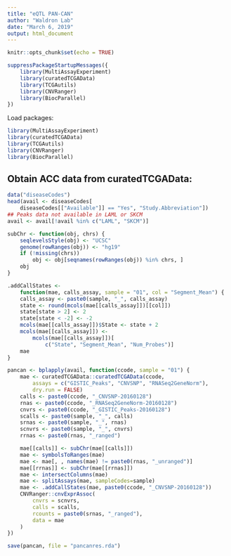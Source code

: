 ```yaml
---
title: "eQTL PAN-CAN"
author: "Waldron Lab"
date: "March 6, 2019"
output: html_document
---
```


```r
knitr::opts_chunk$set(echo = TRUE)
```

```r
suppressPackageStartupMessages({
    library(MultiAssayExperiment)
    library(curatedTCGAData)
    library(TCGAutils)
    library(CNVRanger)
    library(BiocParallel)
})
```

Load packages:

```r
library(MultiAssayExperiment)
library(curatedTCGAData)
library(TCGAutils)
library(CNVRanger)
library(BiocParallel)
```

## Obtain ACC data from curatedTCGAData:
```r
data("diseaseCodes")
head(avail <- diseaseCodes[
    diseaseCodes[["Available"]] == "Yes", "Study.Abbreviation"])
## Peaks data not available in LAML or SKCM
avail <- avail[!avail %in% c("LAML", "SKCM")]
```

```r
subChr <- function(obj, chrs) {
    seqlevelsStyle(obj) <- "UCSC"
    genome(rowRanges(obj)) <- "hg19"
    if (!missing(chrs))
        obj <- obj[seqnames(rowRanges(obj)) %in% chrs, ]
    obj
}

.addCallStates <-
    function(mae, calls_assay, sample = "01", col = "Segment_Mean") {
    calls_assay <- paste0(sample, "_", calls_assay)
    state <- round(mcols(mae[[calls_assay]])[[col]])
    state[state > 2] <- 2
    state[state < -2] <- -2
    mcols(mae[[calls_assay]])$State <- state + 2
    mcols(mae[[calls_assay]]) <-
        mcols(mae[[calls_assay]])[
            c("State", "Segment_Mean", "Num_Probes")]
    mae
}
```


```r
pancan <- bplapply(avail, function(ccode, sample = "01") {
    mae <- curatedTCGAData::curatedTCGAData(ccode,
        assays = c("GISTIC_Peaks", "CNVSNP", "RNASeq2GeneNorm"),
        dry.run = FALSE)
    calls <- paste0(ccode, "_CNVSNP-20160128")
    rnas <- paste0(ccode, "_RNASeq2GeneNorm-20160128")
    cnvrs <- paste0(ccode, "_GISTIC_Peaks-20160128")
    scalls <- paste0(sample, "_", calls)
    srnas <- paste0(sample, "_", rnas)
    scnvrs <- paste0(sample, "_", cnvrs)
    rrnas <- paste0(rnas, "_ranged")

    mae[[calls]] <- subChr(mae[[calls]])
    mae <- symbolsToRanges(mae)
    mae <- mae[, , names(mae) != paste0(rnas, "_unranged")]
    mae[[rrnas]] <- subChr(mae[[rrnas]])
    mae <- intersectColumns(mae)
    mae <- splitAssays(mae, sampleCodes=sample)
    mae <- .addCallStates(mae, paste0(ccode, "_CNVSNP-20160128"))
    CNVRanger::cnvExprAssoc(
        cnvrs = scnvrs,
        calls = scalls,
        rcounts = paste0(srnas, "_ranged"),
        data = mae
    )
})

save(pancan, file = "pancanres.rda")
```
